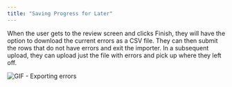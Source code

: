 ```yaml
---
title: "Saving Progress for Later"
---
```


When the user gets to the review screen and clicks Finish, they will have the option to download the current errors as a CSV file. They can then submit the rows that do not have errors and exit the importer. In a subsequent upload, they can upload just the file with errors and pick up where they left off.

![GIF - Exporting errors](/images/guides/exporting-error-file.gif)
